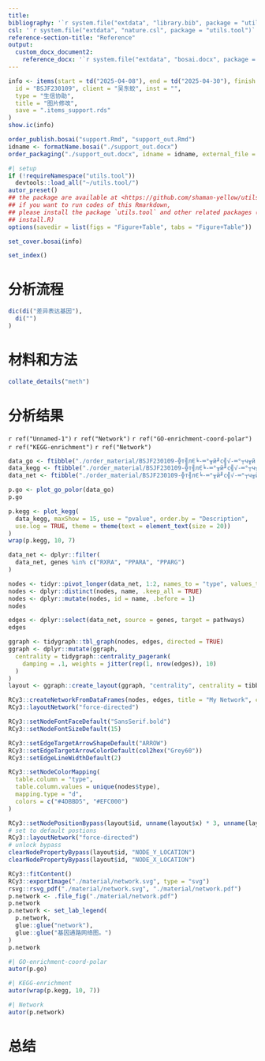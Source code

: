 ```yaml
---
title: 
bibliography: '`r system.file("extdata", "library.bib", package = "utils.tool")`'
csl: '`r system.file("extdata", "nature.csl", package = "utils.tool")`'
reference-section-title: "Reference"
output:
  custom_docx_document2:
    reference_docx: '`r system.file("extdata", "bosai.docx", package = "utils.tool")`'
---
```



```r
info <- items(start = td("2025-04-08"), end = td("2025-04-30"), finish = td("2025-04-09"),
  id = "BSJF230109", client = "吴东蛟", inst = "",
  type = "生信协助",
  title = "图片修改",
  save = ".items_support.rds"
)
show.ic(info)

order_publish.bosai("support.Rmd", "support_out.Rmd")
idname <- formatName.bosai("./support_out.docx")
order_packaging("./support_out.docx", idname = idname, external_file = NULL)
```

```r
#| setup
if (!requireNamespace("utils.tool"))
  devtools::load_all("~/utils.tool/")
autor_preset()
## the package are available at <https://github.com/shaman-yellow/utils.tool>
## if you want to run codes of this Rmarkdown,
## please install the package `utils.tool` and other related packages (run
## install.R)
options(savedir = list(figs = "Figure+Table", tabs = "Figure+Table"))
```

```r
set_cover.bosai(info)
```

```r
set_index()
```

# 分析流程 {#abstract}

```r
dic(di("差异表达基因"),
  di("")
)

```

# 材料和方法 {#introduction}

```r
collate_details("meth")
```

# 分析结果 {#workflow}

`r ref("Unnamed-1")`
`r ref("Network")`
`r ref("GO-enrichment-coord-polar")`
`r ref("KEGG-enrichment")`
`r ref("Network")`
<!-- LEGEND_END -->

```r
data_go <- ftibble("./order_material/BSJF230109-╬т╢лЄ╘-═°╥й╜с╣√-═°┬ч╥й└э╤з╝░╖╓╫╙╢╘╜╙╖╓╬Ў╠╜╛┐╕┤╖╜╧─╠ь╬▐╤╙╗║└р╖ч╩к╣╪╜┌╤╫╝▓▓б╖в╒╣╡─╗·╓╞-2023-02-06/plot/enrichment/GO/GO.result_top15.csv")
data_kegg <- ftibble("./order_material/BSJF230109-╬т╢лЄ╘-═°╥й╜с╣√-═°┬ч╥й└э╤з╝░╖╓╫╙╢╘╜╙╖╓╬Ў╠╜╛┐╕┤╖╜╧─╠ь╬▐╤╙╗║└р╖ч╩к╣╪╜┌╤╫╝▓▓б╖в╒╣╡─╗·╓╞-2023-02-06/plot/enrichment/KEGG/KEGG.result_top15.csv")
data_net <- ftibble("./order_material/BSJF230109-╬т╢лЄ╘-═°╥й╜с╣√-═°┬ч╥й└э╤з╝░╖╓╫╙╢╘╜╙╖╓╬Ў╠╜╛┐╕┤╖╜╧─╠ь╬▐╤╙╗║└р╖ч╩к╣╪╜┌╤╫╝▓▓б╖в╒╣╡─╗·╓╞-2023-02-06/plot/enrichment/KEGG/kegg_net.csv")
```

```r
p.go <- plot_go_polor(data_go)
p.go
```

```r
p.kegg <- plot_kegg(
  data_kegg, maxShow = 15, use = "pvalue", order.by = "Description", 
  use.log = TRUE, theme = theme(text = element_text(size = 20))
)
wrap(p.kegg, 10, 7)
```

```r
data_net <- dplyr::filter(
  data_net, genes %in% c("RXRA", "PPARA", "PPARG")
)

nodes <- tidyr::pivot_longer(data_net, 1:2, names_to = "type", values_to = "name")
nodes <- dplyr::distinct(nodes, name, .keep_all = TRUE)
nodes <- dplyr::mutate(nodes, id = name, .before = 1)
nodes

edges <- dplyr::select(data_net, source = genes, target = pathways)
edges

ggraph <- tidygraph::tbl_graph(nodes, edges, directed = TRUE)
ggraph <- dplyr::mutate(ggraph,
  centrality = tidygraph::centrality_pagerank(
    damping = .1, weights = jitter(rep(1, nrow(edges)), 10)
  )
)
layout <- ggraph::create_layout(ggraph, "centrality", centrality = tibble::as_tibble(ggraph)$centrality)

RCy3::createNetworkFromDataFrames(nodes, edges, title = "My Network", collection = "Demo")
RCy3::layoutNetwork("force-directed")

RCy3::setNodeFontFaceDefault("SansSerif.bold")
RCy3::setNodeFontSizeDefault(15)

RCy3::setEdgeTargetArrowShapeDefault("ARROW")
RCy3::setEdgeTargetArrowColorDefault(col2hex("Grey60"))
RCy3::setEdgeLineWidthDefault(2)

RCy3::setNodeColorMapping(
  table.column = "type", 
  table.column.values = unique(nodes$type),
  mapping.type = "d",
  colors = c("#4DBBD5", "#EFC000")
)

RCy3::setNodePositionBypass(layout$id, unname(layout$x) * 3, unname(layout$y) * 3)
# set to default postions
RCy3::layoutNetwork("force-directed")
# unlock bypass
clearNodePropertyBypass(layout$id, "NODE_Y_LOCATION")
clearNodePropertyBypass(layout$id, "NODE_X_LOCATION")

RCy3::fitContent()
RCy3::exportImage("./material/network.svg", type = "svg")
rsvg::rsvg_pdf("./material/network.svg", "./material/network.pdf")
p.network <- .file_fig("./material/network.pdf")
p.network
p.network <- set_lab_legend(
  p.network,
  glue::glue("network"),
  glue::glue("基因通路网络图。")
)
p.network
```



```r
#| GO-enrichment-coord-polar
autor(p.go)
```


```r
#| KEGG-enrichment
autor(wrap(p.kegg, 10, 7))
```


```r
#| Network
autor(p.network)
```

# 总结 {#conclusion}

